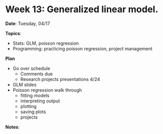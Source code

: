 # Week 13: Generalized linear model. 

**Date**: Tuesday, 04/17  

**Topics**: 

- Stats: GLM, poisson regression
- Programming: practicing poisson regression, project management

**Plan**  

- Go over schedule
	- Comments due  
	- Research projects presentations 4/24
- GLM slides
- Poisson regression walk through 
	- fitting models
	- interpreting output
	- plotting
	- saving plots
	- projects

**Notes**: 
